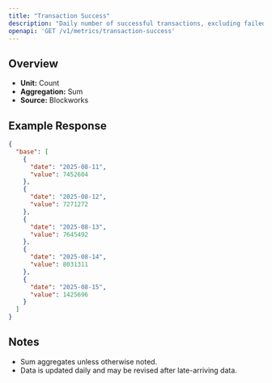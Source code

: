 ```yaml
---
title: "Transaction Success"
description: "Daily number of successful transactions, excluding failed transactions."
openapi: 'GET /v1/metrics/transaction-success'
---
```


## Overview

- **Unit:** Count
- **Aggregation:** Sum
- **Source:** Blockworks

## Example Response

```json
{
  "base": [
    {
      "date": "2025-08-11",
      "value": 7452604
    },
    {
      "date": "2025-08-12",
      "value": 7271272
    },
    {
      "date": "2025-08-13",
      "value": 7645492
    },
    {
      "date": "2025-08-14",
      "value": 8031311
    },
    {
      "date": "2025-08-15",
      "value": 1425696
    }
  ]
}
```

## Notes
- Sum aggregates unless otherwise noted.
- Data is updated daily and may be revised after late-arriving data.
